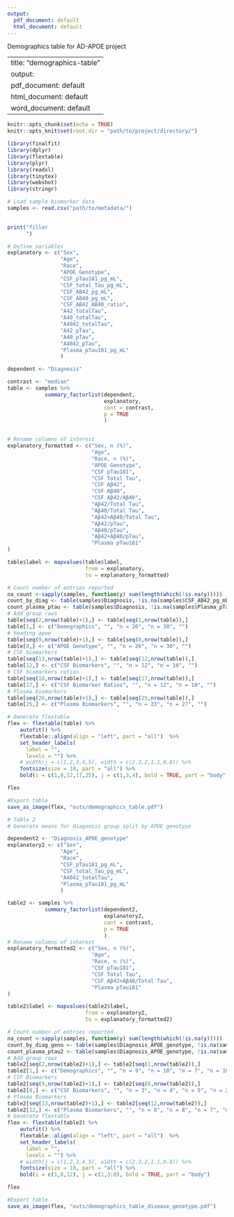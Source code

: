 ```yaml
---
output:
  pdf_document: default
  html_document: default
---
```

Demographics table for AD-APOE project

---
title: "demographics-table"
output:
  pdf_document: default
html_document: default
word_document: default
---

```r
knitr::opts_chunk$set(echo = TRUE)
knitr::opts_knit$set(root.dir = "path/to/project/directory/")

library(finalfit)
library(dplyr)
library(flextable)
library(plyr)
library(readxl)
library(tinytex)
library(webshot)
library(stringr)

```


```r
# Load sample biomarker data
samples <- read.csv("path/to/metadata/")
                                                         
```



```r
print("filler
      ")
```


```r
# Define variables
explanatory <- c("Sex",
                 "Age",
                 "Race",
                 "APOE_Genotype",
                 "CSF_pTau181_pg_mL",
                 "CSF_total_Tau_pg_mL",
                 "CSF_AB42_pg_mL",
                 "CSF_AB40_pg_mL",
                 "CSF_AB42_AB40_ratio",
                 "A42_totalTau",
                 "A40_totalTau",
                 "A4042_totalTau",
                 "A42_pTau",
                 "A40_pTau",
                 "A4042_pTau",
                 "Plasma_pTau181_pg_mL"
                 )

dependent <- "Diagnosis"

contrast <- "median"
table <- samples %>%
            summary_factorlist(dependent,
                               explanatory,
                               cont = contrast,
                               p = TRUE
                               ) 


# Rename columns of interest
explanatory_formatted <- c("Sex, n (%)",
                           "Age",
                           "Race, n (%)",
                           "APOE Genotype",
                           "CSF pTau181",
                           "CSF Total Tau",
                           "CSF Aβ42",
                           "CSF Aβ40",
                           "CSF Aβ42/Aβ40",
                           "Aβ42/Total Tau",
                           "Aβ40/Total Tau",
                           "Aβ42+Aβ40/Total Tau",
                           "Aβ42/pTau",
                           "Aβ40/pTau",
                           "Aβ42+Aβ40/pTau",
                           "Plasma pTau181"
)

table$label <- mapvalues(table$label,
                         from = explanatory,
                         to = explanatory_formatted)

# Count number of entries reported
na_count <-sapply(samples, function(y) sum(length(which(!is.na(y)))))
count_by_diag <- table(samples$Diagnosis, !is.na(samples$CSF_AB42_pg_mL))
count_plasma_ptau <- table(samples$Diagnosis, !is.na(samples$Plasma_pTau181_pg_mL))
# Add group rows
table[seq(2,nrow(table)+1),] <- table[seq(1,nrow(table)),]
table[1,] <- c("Demographics", "", "n = 26", "n = 30", "")
# heading apoe
table[seq(9,nrow(table)+1),] <- table[seq(8,nrow(table)),]
table[8,] <- c("APOE Genotype", "", "n = 26", "n = 30", "")
# CSF biomarkers
table[seq(13,nrow(table)+1),] <- table[seq(12,nrow(table)),]
table[12,] <- c("CSF Biomarkers", "", "n = 12", "n = 10", "")
# CSF biomarkers ratios
table[seq(18,nrow(table)+1),] <- table[seq(17,nrow(table)),]
table[17,] <- c("CSF Biomarker Ratios", "", "n = 12", "n = 10", "")
# Plasma biomarkers
table[seq(26,nrow(table)+1),] <- table[seq(25,nrow(table)),]
table[25,] <- c("Plasma Biomarkers", "", "n = 23", "n = 27", "")

# Generate flextable
flex <- flextable(table) %>%
    autofit() %>%
    flextable::align(align = "left", part = "all")  %>%
    set_header_labels(
      label = "", 
      levels = "") %>%
    # width(j = c(1,2,3,4,5), width = c(2.3,2,1,1,0.8)) %>%
    fontsize(size = 10, part = "all") %>%
    bold(i = c(1,8,12,17,25), j = c(1,3,4), bold = TRUE, part = "body")

flex

#Export table
save_as_image(flex, "outs/demographics_table.pdf")
```

```r
# Table 2
# Generate means for diagnosis group split by APOE genotype

dependent2 <- "Diagnosis_APOE_genotype"
explanatory2 <- c("Sex",
                 "Age",
                 "Race",
                 "CSF_pTau181_pg_mL",
                 "CSF_total_Tau_pg_mL",
                 "A4042_totalTau",
                 "Plasma_pTau181_pg_mL"
                 )

table2 <- samples %>%
            summary_factorlist(dependent2,
                               explanatory2,
                               cont = contrast,
                               p = TRUE
                               ) 
# Rename columns of interest
explanatory_formatted2 <- c("Sex, n (%)",
                           "Age",
                           "Race, n (%)",
                           "CSF pTau181",
                           "CSF Total Tau",
                           "CSF Aβ42+Aβ40/Total Tau",
                           "Plasma pTau181"
)

table2$label <- mapvalues(table2$label,
                         from = explanatory2,
                         to = explanatory_formatted2)

# Count number of entries reported
na_count <-sapply(samples, function(y) sum(length(which(!is.na(y)))))
count_by_diag_geno <- table(samples$Diagnosis_APOE_genotype, !is.na(samples$CSF_AB42_pg_mL))
count_plasma_ptau2 <- table(samples$Diagnosis_APOE_genotype, !is.na(samples$Plasma_pTau181_pg_mL))
# Add group rows
table2[seq(2,nrow(table2)+1),] <- table2[seq(1,nrow(table2)),]
table2[1,] <- c("Demographics", "", "n = 9", "n = 10", "n = 7", "n = 10", "n = 11", "n = 9",  "")
# CSF Biomarkers
table2[seq(9,nrow(table2)+1),] <- table2[seq(8,nrow(table2)),]
table2[8,] <- c("CSF Biomarkers", "", "n = 3", "n = 4", "n = 5", "n = 2", "n = 5", "n = 3",  "")
# Plasma Biomarkers
table2[seq(13,nrow(table2)+1),] <- table2[seq(12,nrow(table2)),]
table2[12,] <- c("Plasma Biomarkers", "", "n = 8", "n = 8", "n = 7", "n = 10", "n = 9", "n = 8",  "")
# Generate flextable
flex <- flextable(table2) %>%
    autofit() %>%
    flextable::align(align = "left", part = "all")  %>%
    set_header_labels(
      label = "", 
      levels = "") %>%
    # width(j = c(1,2,3,4,5), width = c(2.3,2,1,1,0.8)) %>%
    fontsize(size = 10, part = "all") %>%
    bold(i = c(1,8,12), j = c(1,3:8), bold = TRUE, part = "body")

flex

#Export table
save_as_image(flex, "outs/demographics_table_disease_genotype.pdf")
```

